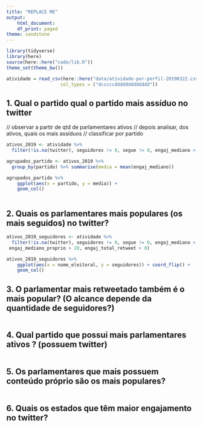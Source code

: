 ```yaml
---
title: "REPLACE ME"
output:
    html_document:
    df_print: paged
theme: sandstone
---
```


```r
library(tidyverse)
library(here)
source(here::here("code/lib.R"))
theme_set(theme_bw())
```

```r
atividade = read_csv(here::here("data/atividade-por-perfil-20190322.csv"), 
                    col_types = ("dcccccddddddddddddd")) 

```

## 1.  Qual o partido qual o partido mais assíduo  no twitter
// observar a partir de qtd de parlamentares ativos
// depois analisar, dos ativos, quais os mais assíduos
// classificar por partido

```r

ativos_2019 <- atividade %>% 
  filter(!is.na(twitter), seguidores != 0, segue != 0, engaj_mediano > 20, engaj_mediano_proprio > 20, engaj_total_retweet > 0)

agrupados_partido <- ativos_2019 %>%
  group_by(partido) %>% summarise(media = mean(engaj_mediano))

agrupados_partido %>%
    ggplot(aes(x = partido, y = media)) +
    geom_col()
  

```


## 2. Quais os parlamentares mais populares (os mais seguidos) no twitter? 

```r

ativos_2019_seguidores <- atividade %>% 
  filter(!is.na(twitter), seguidores != 0, segue != 0, engaj_mediano > 20, seguidores >= 200914,
 engaj_mediano_proprio > 20, engaj_total_retweet > 0)

ativos_2019_seguidores %>%
    ggplot(aes(x = nome_eleitoral, y = seguidores)) + coord_flip() +
    geom_col()

```


## 3. O parlamentar mais retweetado também é o mais popular? (O alcance depende da quantidade de seguidores?)

```r

```


## 4. Qual partido que possui mais parlamentares ativos ? (possuem twitter)

```r

```


## 5. Os parlamentares que mais possuem conteúdo próprio são os mais populares?

```r

```

## 6. Quais os estados que têm maior engajamento no twitter?
